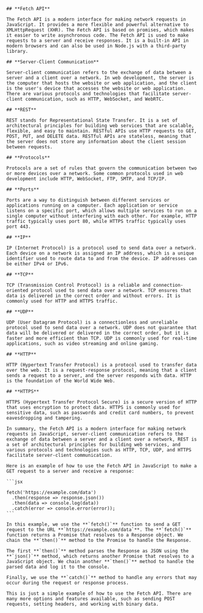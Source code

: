     ## **Fetch API**

    The Fetch API is a modern interface for making network requests in JavaScript. It provides a more flexible and powerful alternative to XMLHttpRequest (XHR). The Fetch API is based on promises, which makes it easier to write asynchronous code. The Fetch API is used to make requests to a server and receive responses. It is a built-in API in modern browsers and can also be used in Node.js with a third-party library.

    ## **Server-Client Communication**

    Server-client communication refers to the exchange of data between a server and a client over a network. In web development, the server is the computer that hosts the website or web application, and the client is the user's device that accesses the website or web application. There are various protocols and technologies that facilitate server-client communication, such as HTTP, WebSocket, and WebRTC.

    ## **REST**

    REST stands for Representational State Transfer. It is a set of architectural principles for building web services that are scalable, flexible, and easy to maintain. RESTful APIs use HTTP requests to GET, POST, PUT, and DELETE data. RESTful APIs are stateless, meaning that the server does not store any information about the client session between requests.

    ## **Protocols**

    Protocols are a set of rules that govern the communication between two or more devices over a network. Some common protocols used in web development include HTTP, WebSocket, FTP, SMTP, and TCP/IP.

    ## **Ports**

    Ports are a way to distinguish between different services or applications running on a computer. Each application or service listens on a specific port, which allows multiple services to run on a single computer without interfering with each other. For example, HTTP traffic typically uses port 80, while HTTPS traffic typically uses port 443.

    ## **IP**

    IP (Internet Protocol) is a protocol used to send data over a network. Each device on a network is assigned an IP address, which is a unique identifier used to route data to and from the device. IP addresses can be either IPv4 or IPv6.

    ## **TCP**

    TCP (Transmission Control Protocol) is a reliable and connection-oriented protocol used to send data over a network. TCP ensures that data is delivered in the correct order and without errors. It is commonly used for HTTP and HTTPS traffic.

    ## **UDP**

    UDP (User Datagram Protocol) is a connectionless and unreliable protocol used to send data over a network. UDP does not guarantee that data will be delivered or delivered in the correct order, but it is faster and more efficient than TCP. UDP is commonly used for real-time applications, such as video streaming and online gaming.

    ## **HTTP**

    HTTP (Hypertext Transfer Protocol) is a protocol used to transfer data over the web. It is a request-response protocol, meaning that a client sends a request to a server, and the server responds with data. HTTP is the foundation of the World Wide Web.

    ## **HTTPS**

    HTTPS (Hypertext Transfer Protocol Secure) is a secure version of HTTP that uses encryption to protect data. HTTPS is commonly used for sensitive data, such as passwords and credit card numbers, to prevent eavesdropping and tampering.

    In summary, the Fetch API is a modern interface for making network requests in JavaScript, server-client communication refers to the exchange of data between a server and a client over a network, REST is a set of architectural principles for building web services, and various protocols and technologies such as HTTP, TCP, UDP, and HTTPS facilitate server-client communication.

    Here is an example of how to use the Fetch API in JavaScript to make a GET request to a server and receive a response:

    ```jsx

    fetch('https://example.com/data')
      .then(response => response.json())
      .then(data => console.log(data))
      .catch(error => console.error(error));
    ```

    In this example, we use the **`fetch()`** function to send a GET request to the URL **`https://example.com/data`**. The **`fetch()`** function returns a Promise that resolves to a Response object. We chain the **`then()`** method to the Promise to handle the Response.

    The first **`then()`** method parses the Response as JSON using the **`json()`** method, which returns another Promise that resolves to a JavaScript object. We chain another **`then()`** method to handle the parsed data and log it to the console.

    Finally, we use the **`catch()`** method to handle any errors that may occur during the request or response process.

    This is just a simple example of how to use the Fetch API. There are many more options and features available, such as sending POST requests, setting headers, and working with binary data.
